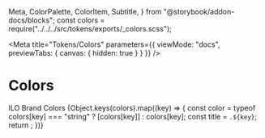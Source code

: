   Meta,
  ColorPalette,
  ColorItem,
  Subtitle,
} from "@storybook/addon-docs/blocks";
const colors = require("../../../src/tokens/exports/_colors.scss");

<Meta
  title="Tokens/Colors"
  parameters={{ viewMode: "docs", previewTabs: { canvas: { hidden: true } } }}
/>

# Colors

<Subtitle>ILO Brand Colors</Subtitle>
<ColorPalette>
  {Object.keys(colors).map((key) => {
    const color = typeof colors[key] === "string" ? [colors[key]] : colors[key];
    const title = `.${key}`;
    return <ColorItem key={key} title={title} colors={color} />;
  })}
</ColorPalette>
